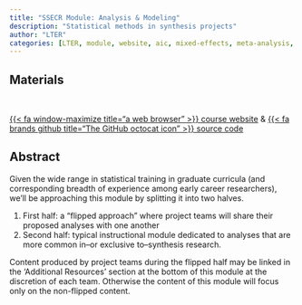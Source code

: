 ```yaml
---
title: "SSECR Module: Analysis & Modeling"
description: "Statistical methods in synthesis projects"
author: "LTER"
categories: [LTER, module, website, aic, mixed-effects, meta-analysis, null-hypothesis-testing, multi-model-inference]
---
```


## Materials

<br>

::: {.center-text .body-text-l}
[{{< fa window-maximize title="a web browser" >}} course website](https://lter.github.io/ssecr/mod_stats.html){target="_blank"} & [{{< fa brands github title="The GitHub octocat icon" >}} source code](https://github.com/lter/ssecr){target="_blank"}
:::

## Abstract

Given the wide range in statistical training in graduate curricula (and corresponding breadth of experience among early career researchers), we'll be approaching this module by splitting it into two halves.

1. First half: a "flipped approach" where project teams will share their proposed analyses with one another
2. Second half: typical instructional module dedicated to analyses that are more common in–or exclusive to–synthesis research.

Content produced by project teams during the flipped half may be linked in the 'Additional Resources' section at the bottom of this module at the discretion of each team. Otherwise the content of this module will focus only on the non-flipped content.
